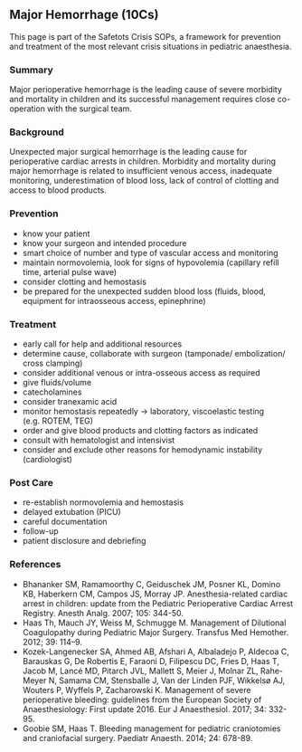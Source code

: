 ## Major Hemorrhage (10Cs)
This page is part of the Safetots Crisis SOPs, a framework for prevention and treatment of the most relevant crisis situations in pediatric anaesthesia.

### Summary
Major perioperative hemorrhage is the leading cause of severe morbidity and mortality in children and its successful management requires close co-operation with the surgical team.

### Background
Unexpected major surgical hemorrhage is the leading cause for perioperative cardiac arrests in children. Morbidity and mortality during major hemorrhage is related to insufficient venous access, inadequate monitoring, underestimation of blood loss, lack of control of clotting and access to blood products.

### Prevention
- know your patient
- know your surgeon and intended procedure
- smart choice of number and type of vascular access and monitoring
- maintain normovolemia, look for signs of hypovolemia (capillary refill time, arterial pulse wave)
- consider clotting and hemostasis
- be prepared for the unexpected sudden blood loss (fluids, blood, equipment for intraosseous access, epinephrine)

### Treatment
- early call for help and additional resources
- determine cause, collaborate with surgeon (tamponade/ embolization/ cross clamping)
- consider additional venous or intra-osseous access as required
- give fluids/volume
- catecholamines
- consider tranexamic acid
- monitor hemostasis repeatedly -\> laboratory, viscoelastic testing (e.g. ROTEM, TEG)
- order and give blood products and clotting factors as indicated
- consult with hematologist and intensivist
- consider and exclude other reasons for hemodynamic instability (cardiologist)

### Post Care
- re-establish normovolemia and hemostasis
- delayed extubation (PICU)
- careful documentation
- follow-up
- patient disclosure and debriefing

### References
- Bhananker SM, Ramamoorthy C, Geiduschek JM, Posner KL, Domino KB, Haberkern CM, Campos JS, Morray JP. Anesthesia-related cardiac arrest in children: update from the Pediatric Perioperative Cardiac Arrest Registry. Anesth Analg. 2007; 105: 344-50.
- Haas Th, Mauch JY, Weiss M, Schmugge M. Management of Dilutional Coagulopathy during Pediatric Major Surgery. Transfus Med Hemother. 2012; 39: 114--9.
- Kozek-Langenecker SA, Ahmed AB, Afshari A, Albaladejo P, Aldecoa C, Barauskas G, De Robertis E, Faraoni D, Filipescu DC, Fries D, Haas T, Jacob M, Lancé MD, Pitarch JVL, Mallett S, Meier J, Molnar ZL, Rahe-Meyer N, Samama CM, Stensballe J, Van der Linden PJF, Wikkelsø AJ, Wouters P, Wyffels P, Zacharowski K. Management of severe perioperative bleeding: guidelines from the European Society of Anaesthesiology: First update 2016. Eur J Anaesthesiol. 2017; 34: 332-95.
- Goobie SM, Haas T. Bleeding management for pediatric craniotomies and craniofacial surgery. Paediatr Anaesth. 2014; 24: 678-89.

